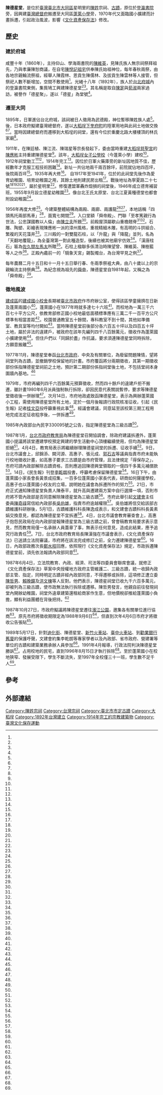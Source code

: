 {{coord|25.055657|121.516049|display=title}}
{{tw monument
|name=陳德星堂
|formername=
|image=陳德星堂之景.jpg 
|imagename=
|othername=
|formalname=
|level=直轄市定古蹟
|class=祠堂
|date=1985年8月19日
|time={{QIN}}光緒十八年（1892年）<br>{{JPN}}大正三年（1914年）
|location={{TWN}}[[臺北市|臺北市]][[大同區_(臺灣)|大同區]]星明里[[寧夏路|寧夏路]]27號
|open=
|cost=
|website=
| reg_url =https://nchdb.boch.gov.tw/assets/advanceSearch/monument/19850819000012
}}
'''陳德星堂'''，是位於[[臺灣|臺灣]][[臺北市|臺北市]][[大同區_(臺灣)|大同區]]星明里的[[陳姓|陳姓]]宗祠、[[臺北市文化資產#古蹟|古蹟]]，原位於[[登瀛書院_(臺北市)|登瀛書院]]旁，因興建[[臺灣總督府|臺灣總督府]]搬遷至大同區[[臺北市大同區蓬萊國民小學|蓬萊小學]]旁，1970年代又面臨國小擴建而計畫拆遷，引起政治風波，影響《[[文化資產保存法|文化資產保存法]]》修改。
==歷史==
===建於府城===
咸豐十年（1860年），主持仰山、學海兩書院的[[陳維英_(台灣)|陳維英]]，見陳氏族人無宗祠祭拜祖先，乃與孝廉陳恕商議，在自宅[[陳悅記祖宅|陳悅記祖宅]]供奉陳氏始祖神位，每年春秋兩祭，由各地宗親輪流祭祖，經舉人陳霞林、恩貢生陳儒林、及拔貢生陳雲林等人接管，但祭祀人數不斷增加，空間不敷使用<ref name="陳青松"/>。光緒十八年（1892年），族人於[[台北府城|台北府城]]內的登瀛書院東側，集貲鳩工興建陳德星堂<ref name="陳青松"/><ref name="陳盈珊1"/>。其名稱是取自[[陳寔|陳寔]]與[[荀淑|荀淑]]兩家過訪，被譽作「德星聚」，遂以「德星」為堂號<ref name="陳盈珊1"/>。

===遷至大同===
1895年，日軍進佔台北府城，該祠被日人徵用為武德殿，神位暫移陳姓族人處<ref name="桂文亞"/>。後，日本政府擬建臺灣總督府，遂以[[大稻埕|大稻埕]][[下奎府町|下奎府町]]的陸軍用地與此祠土地做交換<ref name="陳青松"/><ref name="桂文亞"/>。當時因建總督府而遷移到大稻埕的祠堂，還有今位於重慶北路大樓樓頂的林氏家廟<ref name="陳盈珊2"/>。

1911年，在陳廷植、陳江流、陳瑞星等宗長發起下，委由當時重建[[大稻埕慈聖宮|大稻埕慈聖宮]]的[[陳應彬|陳應彬]]主持重建陳德星堂<ref name="陳青松"/>。該年，[[大稻埕女子公學校|大稻埕女子公學校]]（今蓬萊小學）建校<ref name="1953-01-11"/>。1912年祠堂動工<ref name="楊正海"/><ref name="邱紹雯"/>，1914年完工<ref name="楊正海"/>。因位於日軍火藥庫旁的新址因地質不佳，歷經數年才克服工程技術困難<ref name="洪惠琪1"/>。新址一共佔地兩千兩百餘坪，前院就佔地四百坪，後院兩百坪<ref name="桂文亞"/>。1935年再大修<ref name="陳青松"/>。
自1917年至1941年，位於的此祠堂先後作為愛育幼稚園、培育幼稚園之用，其餘土地則建民房出租<ref name="桂文亞"/>。戰後地址為寧夏路二十七號<ref name="陳青松"/><ref name="桂文亞"/><ref name="邱紹雯"/><ref name="洪惠琪1"/>，屬於星明里<ref name="張立勳"/>。修復遭盟軍轟炸燬損的祠堂後，1946年成立德育補習班，1955年9月設立德星幼稚園<ref name="楊正海"/>。像台北王氏太原堂、台北江夏黃種德堂也都會附設幼稚園<ref name="陳盈珊1"/>。

1956年再度大修<ref name="陳青松"/>。今建築整體結構為兩殿、兩廊、兩護龍<ref name="陳青松"/><ref name="陳盈珊1"/>，本地話稱「四頭馬托兩部馬車」<ref name="洪惠琪1"/>，面寬七開間<ref name="陳盈珊1"/>。入口堂額「舜帝殿」、門聯「至孝篤親行為世法，公忠謀國教以人倫」由[[陳立夫|陳立夫]]所題<ref name="陳青松"/>。前殿屋頂屬歇山重檐翹脊<ref name="陳青松"/><ref name="張立勳"/>。石雕、陶塑、彩繪表現陳應彬一派的漳州風格，重視精細木雕，有高明的斗拱組合、繁複的天花藻井<ref name="桂文亞"/>。三川殿的一對雙龍石柱，以「升龍」與「降龍」並列，名為「天翻地覆龍」，為全臺灣第一對此種造型，後續也被其他廟宇仿效<ref name="邱紹雯"/>。「漢唐柱石」匾為[[佐久間左馬太|佐久間左馬太]]所贈<ref name="洪惠琪1"/>。石柱上楹聯多係清治時陳望曾、陳維英、陳樹藍等人之作<ref name="桂文亞"/>。正殿內龕前一的「騎象天宮」錫製燭台，為台灣罕見之例<ref name="邱紹雯"/>。

每年農曆二月十五日和十一月十五日舉行春、冬兩季祭袓大典，由八十歲以上的宗親輪流主持祭典<ref name="沈長祿"/>。為紀念視為祖先的[[舜帝|舜帝]]，陳德星堂自1981年起，又稱之為「舜帝殿」<ref name="陳青松"/>。

===徵地風波===
[[建成區_(台北市)|建成區]]的[[建成國小校舍|建成國小校舍]]長期被[[臺北市政府|臺北市政府]]作市府辦公室，使得該區學童擁擠在日新及蓬萊兩國小<ref name="1972-03-12"/>。蓬萊國小在1977年時就多達七十六班<ref name="桂文亞"/>。而校地為一萬三千六百七十平方公尺，依教育部修正國小校地最低面積標準應有三萬二千一百平方公尺標準有相當差距<ref name="1987-04-03"/>。校園普通教室五十餘間，專科教室不到十間，其他如準備室、教具室等均付闕如<ref name="1987-04-02"/>。當時陳德星堂前後部分各六百五十坪以及四百五十坪土地，屬於非法的違建戶，被政府在該年先編列四千八百餘萬元，徵收作為蓬萊國小擴建使用<ref name="1987-04-02"/>。但住戶們以「同歸於盡」作抗議，要求須連陳德星堂同時拆除，方願意搬離<ref name="桂文亞"/>。

1977年11月，陳德星堂奉函[[台北市政府|台北市政府]]、中央及有關單位，為廢留問題陳情，望將祠堂列為古蹟，並撤銷學校保留地的計畫。市府覆函將分兩期徵收，其第一期徵收部份係指陳德星堂祠前之土地，預計第二期部份係指祠堂後土地，不包括堂祠本身圍牆內基地。<ref name="桂文亞"/>

1979年，市府再編列四千六百餘萬元預算徵收，然而四十餘戶的違建戶拒不搬遷，雖計畫1980年6月派員強制執行拆除，卻因民意代表關說暫停，要求等陳德星堂徵收後一併辦理<ref name="1987-04-02"/>。次月14日，市府地政處致函陳德星堂，表示為興辦蓬萊國小工程，需使用陳德星堂所有土地，定於一個月後報請行政院核准征收，引起《民生報》記者[[桂文亞|桂文亞]]投呼籲重視此事<ref name="桂文亞"/>。經議會建議，同意延至該校第三期工程用地完成法定征收程序後，一併拆遷<ref name="1987-04-05"/>。

1985年內政部台內民字330095號之公告，指定陳德星堂為三級古蹟<ref name="郭行中"/>。

1987年1月，[[台北市政府教育局|台北市政府教育局]]為陳德星堂召開協調會，除政府建議拆遷外，蓬萊國小提議將該堂遷建學校預定興建的學生活動中心頂樓繼續使用，但均為陳德星堂拒絕<ref name="1987-04-02"/>。4月4日，教育局表示將繼續辦理陳德星祠堂的拆遷、征收手續<ref name="1987-04-05"/>。9日，台北市議會上，邱錦添、闕河源、高惠子、張元成、[[郭石吉|郭石吉]]等議員指責市府未能執行校地徵收計畫，如高惠子要求三古蹟是由市府管理，且法律規定「得保存之」，市府可請內政部解除古蹟資格，否則應追回陳德興堂領取的一億四千多萬元補償款<ref name="1987-04-10"/>。14日，《民生報》刊登[[李乾朗|李乾朗]]投書，呼籲考慮保留陳德星堂<ref name="李乾朗"/>。16日下午，由蓬萊國小家長會長黃景成招集，一百多位蓬萊國小家長代表，研商如何聲援學校，高惠子也以蓬萊國小校友的立場，說明她在議會為拆遷所作的努力<ref name="1987-04-17"/>。21日，市府正式通知陳德星堂負責人陳泰平，就升高與遷建兩方案中自行選擇一項，否則市府將不管內政部是否同意解除陳德星堂為三級古蹟<ref name="1987-04-22"/>。市府此舉引起[[文建會|文建會]]主任委員[[陳奇祿|陳奇祿]]寫信給內政部長[[吳伯雄|吳伯雄]]，指責市府逾越權限<ref name="1987-04-29"/>。吳伯雄將信交給該部古蹟維護科研辦後，5月1日，古蹟維護科科長陳逸成表示，和文建會古蹟科科長黃素娟交換意見，都認為陳德星堂不宜拆遷<ref name="1987-05-02"/>。4日，台北市議會教育審查會上，高惠子抱怨民政局在向內政部提報陳德星堂為三級古蹟之前，曾會稿教育局要求表示意見，然而教育局僅一名承辦人員蓋章了事，無表示任何意見，造成此結果，應予追究行政責任<ref name="1987-05-05"/>。7日，台北市政府教育局長陳漢強在市議會表示，《文化資產保存法》已送請立法院審議，市府將在該法完成修訂之前，全力遷建陳德星堂<ref name="1987-05-08"/>。16日，內政部政務次長[[鄭水枝|鄭水枝]]回應，依照現行《文化資產保存法》規定，市政拆遷陳德星堂前，須先依法報請內政部同意<ref name="1987-05-17"/>。

1987年6月4日，立法院教育、內政、經濟、司法等四委員會聯席會議，就修正《文化資產保存法》草案中央授權地方政府主管維護二、三級古蹟，統一收歸內政部主管、指定，同時明定古蹟非經內政部同意，不得遷移或拆除，這項修正遭立委[[陳哲男|陳哲男]]、[[賴晚鐘|賴晚鐘]]及[[洪文棟|洪文棟]]等人反對。他們表示，陳德星祠堂已收九千六百多萬元，卻被列為三級古蹟，使市政無法執行拆除或遷移。陳哲男發言，他親自前往發現祠堂內開辦幼稚園，祠堂外違章建築還租給商家作生意，但地價稅卻推給蓬萊國小負擔，顯有利益團體在背後把持。<ref name="1987-06-05"/>

1987年10月27日，市政府擬議將陳德星堂遷往[[臺北市戰前規劃的大型都會公園|濱江公園]]，邀集各有關單位進行協商<ref name="1987-10-27"/>。原先市府將徵收期限定為1988年9月6日<ref name="陳長華1"/>，但直到次年4月6日市府才將徵收公告張貼<ref name="1989-04-09"/>。

1989年5月17日，針對[[迪化街|迪化街]]、陳德星堂、[[新竹火車站|新竹火車站]]、[[臺中火車站_(古蹟)|臺中火車站]]、到[[勸業銀行舊廈|勸業銀行舊廈]]的保護呼聲，文建會約集李乾朗等專家學者以及內政部、省市政府、營建署等單位的古蹟和建築業務承辦人員參加<ref name="陳長華2"/>。1991年4月報導，行政法院判決陳德星堂勝訴<ref name="洪淑惠2"/>。占用校地的民宅，直到1996年8月15日才執行拆除<ref name="董智森"/>。至於蓬萊國小在校地狹窄、發展受限下，學生不斷流失，至1997年全校僅三十一班，學生數不足千人<ref name="邱淑宜"/>。

==參考==
{{Reflist|35em|refs =
<ref name="邱紹雯">{{Cite news|url=https://news.ltn.com.tw/news/local/paper/641196|title=精工耗6年 百年古蹟陳德星堂 修復|author=邱紹雯|language=zh-tw|newspaper=自由時報|date=2012-12-26|accessdate=2021-03-11}}</ref>

<ref name="張立勳">{{Cite news|url=https://www.chinatimes.com/newspapers/20160331000579-260107?chdtv|title=陳德星堂變納骨塔？ 市府闢謠：增建廚房|author=張立勳|language=zh-tw|newspaper=中國時報|date=2016-03-31|accessdate=2021-03-11}}</ref>

<ref name="1953-01-11">{{Cite news|url=|title=男女同校問題 蓬萊太平兩國校 均不願打破傳統|author=|language=zh-tw|newspaper=聯合報|date=1953-01-11|accessdate=}}</ref>

<ref name="陳青松">{{Cite news|url=|title=古蹟之旅 陳德星堂 台灣陳氏大宗祠|author=陳青松|language=zh-tw|newspaper=聯合報|date=2000-04-27|accessdate=}}</ref>

<ref name="陳盈珊1">{{Cite news|url=|title=古家廟 新使命|author=陳盈珊|language=zh-tw|newspaper=中國時報|date=2003-09-30|accessdate=}}</ref>

<ref name="陳盈珊2">{{Cite news|url=|title=《族譜一家親》宗祠之美 光復節走著瞧|author=陳盈珊|language=zh-tw|newspaper=中國時報|date=2003-10-20|accessdate=}}</ref>

<ref name="楊正海">{{Cite news|url=|title=花了6年修復三級古蹟…陳德星堂修復竣工|author=楊正海|language=zh-tw|newspaper=聯合晚報|date=2012-12-25|accessdate=}}</ref>

<ref name="桂文亞">{{Cite news|url=|title=又見古蹟拆除|author=[[桂文亞|桂文亞]]|language=zh-tw|newspaper=民生報|date=1981-04-03|accessdate=}}</ref>

<ref name="沈長祿">{{Cite news|url=|title=陳氏祭祖 莊嚴隆重|author=沈長祿|language=zh-tw|newspaper=聯合報|date=1996-12-26|accessdate=}}</ref>

<ref name="洪惠琪1">{{Cite news|url=|title=古蹟巡禮 陳氏宗親祭祖聚會所 陳德星堂--台灣第三大宗祠|author=洪惠琪|language=zh-tw|newspaper=聯合報|date=1988-08-20|accessdate=}}</ref>

<ref name="洪淑惠2">{{Cite news|url=|title=維護祖產 陳德星堂勝訴 蓬萊國小徵地案 市府撤銷成命|author=洪淑惠|language=zh-tw|newspaper=聯合晚報|date=1991-04-03|accessdate=}}</ref>

<ref name="1972-03-12">{{Cite news|url=|title=市政府在「大興土木」之餘 應考慮建成國小校舍問題|author=|language=zh-tw|newspaper=聯合報|date=1972-03-12|accessdate=}}</ref>

<ref name="1987-04-05">{{Cite news|url=|title=兼顧蓬萊國小及社區發展 校園預定地內祠堂 決續辦理拆遷征收|author=|language=zh-tw|newspaper=聯合報|date=1987-04-05|accessdate=}}</ref>

<ref name="1987-04-03">{{Cite news|url=|title=擴建校地？保存古蹟？ 北市教局民政局 唱對台|author=|language=zh-tw|newspaper=民生報|date=1987-04-03|accessdate=}}</ref>

<ref name="1987-04-02">{{Cite news|url=|title=陳德星堂 佔用學校預定地 歷經十年 協調遷建無結果 如今列為古蹟 教局要據理力爭|author=|language=zh-tw|newspaper=聯合報|date=1987-04-02|accessdate=}}</ref>

<ref name="1987-04-10">{{Cite news|url=|title=校地徵收計畫拖延誤事 陳德星堂變為三級古蹟 議員要求市府請內政部解除 否則即應追回上億元補償費|author=|language=zh-tw|newspaper=聯合報|date=1987-04-10|accessdate=}}</ref>

<ref name="李乾朗">{{Cite news|url=|title=《民生論壇》 請考慮保留陳德星堂的古蹟|author=[[李乾朗|李乾朗]]|language=zh-tw|newspaper=民生報|date=1987-04-14|accessdate=}}</ref>

<ref name="1987-04-17">{{Cite news|url=|title=蓬萊國小百餘家長集會 要求陳德星堂拆屋讓地|author=|language=zh-tw|newspaper=聯合報|date=1987-04-17|accessdate=}}</ref>

<ref name="1987-04-22">{{Cite news|url=|title=處理陳德星堂 市府拿定主意 升高或遷建任擇其一 否則強制拆遷 內政部表示拆除古蹟 須按法定程序|author=|language=zh-tw|newspaper=聯合報|date=1987-04-22|accessdate=}}</ref>

<ref name="1987-04-29">{{Cite news|url=|title=三級古蹟拆與不拆論是非 陳德星堂強行遷移不合法 陳奇祿致函吳伯雄請求制止 並指出台北市政府逾越權限|author=|language=zh-tw|newspaper=聯合報|date=1987-04-29|accessdate=}}</ref>

<ref name="1987-05-02">{{Cite news|url=|title=陳德星堂拆遷計畫 內政部亦表不宜|author=|language=zh-tw|newspaper=聯合報|date=1987-05-02|accessdate=}}</ref>

<ref name="1987-05-05">{{Cite news|url=|title=教局處理陳德星堂拆遷案 議員認有嚴重缺失 要求追究行政責任|author=|language=zh-tw|newspaper=聯合報|date=1987-05-05|accessdate=}}</ref>

<ref name="1987-05-08">{{Cite news|url=|title=遷建陳德星堂要快！文化資產保存法修訂後 市府無權管理更沒轍了|author=|language=zh-tw|newspaper=聯合報|date=1987-05-08|accessdate=}}</ref>

<ref name="1987-05-17">{{Cite news|url=|title=想拆遷陳德星堂 須獲內政部同意|author=|language=zh-tw|newspaper=民生報|date=1987-05-17|accessdate=}}</ref>

<ref name="1987-06-05">{{Cite news|url=|title=付了徵收款 又限制拆遷 古蹟陳德星堂處理方式 立委抨內政部作法不當|author=|language=zh-tw|newspaper=民生報|date=1987-06-05|accessdate=}}</ref>

<ref name="1987-10-27">{{Cite news|url=|title=遷建陳德星堂 屬意濱江公園 市府今將開會協調|author=|language=zh-tw|newspaper=聯合報|date=1987-10-27|accessdate=}}</ref>

<ref name="陳長華1">{{Cite news|url=|title=陳德星堂也有大限之日? 市府大開倒車 堂堂三級古蹟 將徵收為校地|author=陳長華|language=zh-tw|newspaper=聯合報|date=1988-08-28|accessdate=}}</ref>

<ref name="郭行中">{{Cite news|url=|title=三級古蹟變校地!? 已有80年生命古厝陳德星堂 目前已被徵收 面臨被拆除命運|author=郭行中|language=zh-tw|newspaper=聯合晚報|date=1989-04-02|accessdate=}}</ref>

<ref name="1989-04-09">{{Cite news|url=|title=徵收陳德星堂 提前公告 挽救古蹟 醞釀聯合行動|author=|language=zh-tw|newspaper=民生報|date=1989-04-09|accessdate=}}</ref>

<ref name="陳長華2">{{Cite news|url=|title=從迪化街、陳德星堂，到土銀總行的保護呼聲 共識於焉形成！ 搶救非指定古蹟 已然勢在必行|author=陳長華|language=zh-tw|newspaper=聯合報|date=1989-05-16|accessdate=}}</ref>

<ref name="董智森">{{Cite news|url=|title=蓬萊國小擴建 決保留陳德星堂 占用校地民宅 預定下月十五日強制拆除|author=董智森|language=zh-tw|newspaper=聯合報|date=1996-07-03|accessdate=}}</ref>

<ref name="邱淑宜">{{Cite news|url=|title=蓬萊國小與古蹟和平共存 未來新校舍將‘包裹’陳德星堂 成為鄉土教育教材|author=邱淑宜|language=zh-tw|newspaper=聯合晚報|date=1997-01-08|accessdate=}}</ref>
}}

==外部連結==
{{commonscat|Chen Dexing Ancestral Hall}}
{{portal box|台北|建築}}

{{臺北市文化資產}}
{{台灣直轄市定古蹟}}
[[Category:陳姓宗祠|Category:陳姓宗祠]]
[[Category:台灣宗祠|Category:台灣宗祠]]
[[Category:臺北市市定古蹟|Category:臺北市市定古蹟]]
[[Category:大稻埕|Category:大稻埕]]
[[Category:1892年台灣建立|Category:1892年台灣建立]]
[[Category:1914年完工的宗教建築物|Category:1914年完工的宗教建築物]]
[[Category:臺灣文化保存運動|Category:臺灣文化保存運動]]